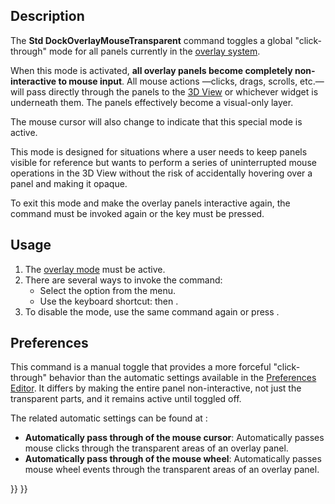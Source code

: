 <languages/>

{{Docnav
|[[Std_DockOverlayToggleTransparent|DockOverlayToggleTransparent]]
|[[Std_DockOverlayToggleLeft|DockOverlayToggleLeft]]
|[[Std_View_Menu|Std View Menu]]
|IconL=
|IconR=Std_DockOverlayToggleLeft.svg
|IconC=Freecad.svg
}}

{{GuiCommand
|Name=Std DockOverlayMouseTransparent
|MenuLocation=View → Overlay Docked Panel → Bypass Mouse Events in Overlay Panels
|Workbenches=All
|Shortcut={{KEY|T}} {{KEY|T}}
|Version=1.0
|SeeAlso=[[Std_DockOverlayAll]]
}}

==Description==

The '''Std DockOverlayMouseTransparent''' command toggles a global "click-through" mode for all panels currently in the [[Std_DockOverlayAll|overlay system]].

When this mode is activated, '''all overlay panels become completely non-interactive to mouse input'''. All mouse actions —clicks, drags, scrolls, etc.— will pass directly through the panels to the [[3D_View|3D View]] or whichever widget is underneath them. The panels effectively become a visual-only layer.

The mouse cursor will also change to indicate that this special mode is active.

This mode is designed for situations where a user needs to keep panels visible for reference but wants to perform a series of uninterrupted mouse operations in the 3D View without the risk of accidentally hovering over a panel and making it opaque.

To exit this mode and make the overlay panels interactive again, the command must be invoked again or the {{KEY|Esc}} key must be pressed.

==Usage==

# The [[Std_DockOverlayAll|overlay mode]] must be active.
# There are several ways to invoke the command:
#* Select the {{MenuCommand|View → Overlay Docked Panel → Bypass Mouse Events in Overlay Panels}} option from the menu.
#* Use the keyboard shortcut: {{KEY|T}} then {{KEY|T}}.
# To disable the mode, use the same command again or press {{KEY|Esc}}.

==Preferences==

This command is a manual toggle that provides a more forceful "click-through" behavior than the automatic settings available in the [[Preferences_Editor|Preferences Editor]]. It differs by making the entire panel non-interactive, not just the transparent parts, and it remains active until toggled off.

The related automatic settings can be found at {{MenuCommand|Edit → Preferences → Display → UI → Overlay}}:
* '''Automatically pass through of the mouse cursor''': Automatically passes mouse clicks through the transparent areas of an overlay panel.
* '''Automatically pass through of the mouse wheel''': Automatically passes mouse wheel events through the transparent areas of an overlay panel.


{{Docnav
|[[Std_DockOverlayToggleTransparent|DockOverlayToggleTransparent]]
|[[Std_DockOverlayToggleLeft|DockOverlayToggleLeft]]
|[[Std_View_Menu|Std View Menu]]
|IconL=
|IconR=Std_DockOverlayToggleLeft.svg
|IconC=Freecad.svg
}}

{{Std_Base_navi{{#translation:}}}}
{{Userdocnavi{{#translation:}}}}